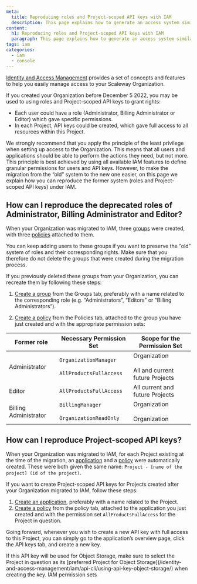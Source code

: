 ```yaml
---
meta:
  title: Reproducing roles and Project-scoped API keys with IAM
  description: This page explains how to generate an access system similar to Scaleway's roles feature and Project-scoped API keys, that existed before IAM.
content:
  h1: Reproducing roles and Project-scoped API keys with IAM
  paragraph: This page explains how to generate an access system similar to Scaleway's roles feature and Project-scoped API keys, that existed before IAM.
tags: iam
categories: 
  - iam
  - console
---
```


[Identity and Access Management](/identity-and-access-management/iam/concepts/) provides a set of concepts and features to help you easily manage access to your Scaleway Organization.

If you created your Organization before December 5 2022, you may be used to using roles and Project-scoped API keys to grant rights:
- Each user could have a role (Administrator, Billing Administrator or Editor) which gave specific permissions.
- In each Project, API keys could be created, which gave full access to all resources within this Project.

We strongly recommend that you apply the principle of the least privilege when setting up access to the Organization. This means that all users and applications should be able to perform the actions they need, but not more. This principle is best achieved by using all available IAM features to define granular permissions for users and API keys. However, to make the migration from the “old” system to the new one easier, on this page we explain how you can reproduce the former system (roles and Project-scoped API keys) under IAM.


## How can I reproduce the deprecated roles of Administrator, Billing Administrator and Editor?

When your Organization was migrated to IAM, three [groups](/identity-and-access-management/iam/concepts/#group) were created, with three [policies](/identity-and-access-management/iam/concepts/#policy) attached to them.

<Lightbox src="scaleway-iam-roles-change.webp" alt="" />

You can keep adding users to these groups if you want to preserve the “old” system of roles and their corresponding rights. Make sure that you therefore do not delete the groups that were created during the migration process.

<Lightbox src="scaleway-iam-invitation-groups.webp" alt="" />

If you previously deleted these groups from your Organization, you can recreate them by following these steps:

1. [Create a group](/identity-and-access-management/iam/how-to/create-group/) from the Groups tab, preferably with a name related to the corresponding role (e.g. “Administrators”, “Editors” or “Billing Administrators”).

2. [Create a policy](/identity-and-access-management/iam/how-to/create-policy/) from the Policies tab, attached to the group you have just created and with the appropriate permission sets:


| Former role           	| Necessary Permission Set                              	| Scope for the Permission Set                         	|
|-----------------------	|-------------------------------------------------------	|------------------------------------------------------	|
| Administrator         	| `OrganizationManager` <br /><br />`AllProductsFullAccess` 	| Organization <br /><br />All and current future Projects 	|
| Editor                	| `AllProductsFullAccess`                               	| All current and future Projects                      	|
| Billing Administrator 	| `BillingManager` <br /><br />`OrganizationReadOnly`       	| Organization <br /><br />Organization                    	|


## How can I reproduce Project-scoped API keys?

When your Organization was migrated to IAM, for each Project existing at the time of the migration, an [application](/identity-and-access-management/iam/concepts/#application) and a [policy](/identity-and-access-management/iam/concepts/#policy) were automatically created. These were both given the same name: `Project - [name of the project] (id of the project)`.

<Lightbox src="scaleway-iam-api-key-change.webp" alt="" />

If you want to create Project-scoped API keys for Projects created after your Organization migrated to IAM, follow these steps:
1. [Create an application](/identity-and-access-management/iam/how-to/create-application/), preferably with a name related to the Project.
2. [Create a policy](/identity-and-access-management/iam/how-to/create-policy/) from the policy tab, attached to the application you just created and with the permission set `AllProductsFullAccess` for the Project in question.

Going forward, whenever you wish to create a new API key with full access to this Project, you can simply go to the application’s overview page, click the API keys tab, and create a new key.

<Message type="important">
If this API key will be used for Object Storage, make sure to select the Project in question as its [preferred Project for Object Storage](/identity-and-access-management/iam/api-cli/using-api-key-object-storage/) when creating the key.
</Message>

<Navigation title="See also">
  <PreviousButton to="/identity-and-access-management/iam/reference-content/permission-sets/">IAM permission sets</PreviousButton>
</Navigation>


